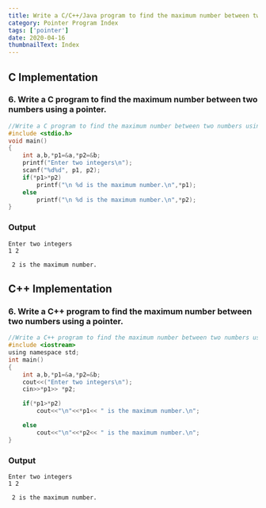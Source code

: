 ```yaml
---
title: Write a C/C++/Java program to find the maximum number between two numbers using a pointer.
category: Pointer Program Index
tags: ['pointer']
date: 2020-04-16
thumbnailText: Index
---
```


## C Implementation
### 6. Write a C program to find the maximum number between two numbers using a pointer.
```c
//Write a C program to find the maximum number between two numbers using a pointer.
#include <stdio.h>
void main()
{
    int a,b,*p1=&a,*p2=&b;
    printf("Enter two integers\n");
    scanf("%d%d", p1, p2);
    if(*p1>*p2)
        printf("\n %d is the maximum number.\n",*p1);
    else
        printf("\n %d is the maximum number.\n",*p2);
}
```
### Output
```
Enter two integers
1 2

 2 is the maximum number.
```
## C++ Implementation
### 6. Write a C++ program to find the maximum number between two numbers using a pointer.
```c
//Write a C++ program to find the maximum number between two numbers using a pointer.
#include <iostream>
using namespace std;
int main()
{
    int a,b,*p1=&a,*p2=&b;
    cout<<("Enter two integers\n");
    cin>>*p1>> *p2;

    if(*p1>*p2)
        cout<<"\n"<<*p1<< " is the maximum number.\n";

    else
        cout<<"\n"<<*p2<< " is the maximum number.\n";
}
```
### Output
```
Enter two integers
1 2

 2 is the maximum number.
```
